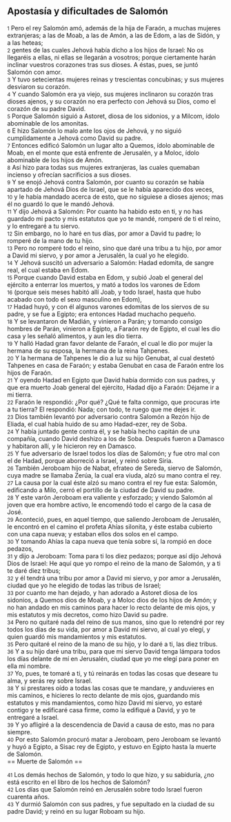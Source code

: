 == Apostasía y dificultades de Salomón ==

{{anchor|1}} <small>1</small> Pero el rey Salomón amó, además de la hija de Faraón, a muchas mujeres extranjeras; a las de Moab, a las de Amón, a las de Edom, a las de Sidón, y a las heteas;<br>
{{anchor|2}} <small>2</small> gentes de las cuales Jehová había dicho a los hijos de Israel: No os llegaréis a ellas, ni ellas se llegarán a vosotros; porque ciertamente harán inclinar vuestros corazones tras sus dioses. A éstas, pues, se juntó Salomón con amor.<br>
{{anchor|3}} <small>3</small> Y tuvo setecientas mujeres reinas y trescientas concubinas; y sus mujeres desviaron su corazón.<br>
{{anchor|4}} <small>4</small> Y cuando Salomón era ya viejo, sus mujeres inclinaron su corazón tras dioses ajenos, y su corazón no era perfecto con Jehová su Dios, como el corazón de su padre David.<br>
{{anchor|5}} <small>5</small> Porque Salomón siguió a Astoret, diosa de los sidonios, y a Milcom, ídolo abominable de los amonitas.<br>
{{anchor|6}} <small>6</small> E hizo Salomón lo malo ante los ojos de Jehová, y no siguió cumplidamente a Jehová como David su padre.<br>
{{anchor|7}} <small>7</small> Entonces edificó Salomón un lugar alto a Quemos, ídolo abominable de Moab, en el monte que está enfrente de Jerusalén, y a Moloc, ídolo abominable de los hijos de Amón.<br>
{{anchor|8}} <small>8</small> Así hizo para todas sus mujeres extranjeras, las cuales quemaban incienso y ofrecían sacrificios a sus dioses.<br>
{{anchor|9}} <small>9</small> Y se enojó Jehová contra Salomón, por cuanto su corazón se había apartado de Jehová Dios de Israel, que se le había aparecido dos veces,<br>
{{anchor|10}} <small>10</small> y le había mandado acerca de esto, que no siguiese a dioses ajenos; mas él no guardó lo que le mandó Jehová.<br>
{{anchor|11}} <small>11</small> Y dijo Jehová a Salomón: Por cuanto ha habido esto en ti, y no has guardado mi pacto y mis estatutos que yo te mandé, romperé de ti el reino, y lo entregaré a tu siervo.<br>
{{anchor|12}} <small>12</small> Sin embargo, no lo haré en tus días, por amor a David tu padre; lo romperé de la mano de tu hijo.<br>
{{anchor|13}} <small>13</small> Pero no romperé todo el reino, sino que daré una tribu a tu hijo, por amor a David mi siervo, y por amor a Jerusalén, la cual yo he elegido.<br>
{{anchor|14}} <small>14</small> Y Jehová suscitó un adversario a Salomón: Hadad edomita, de sangre real, el cual estaba en Edom.<br>
{{anchor|15}} <small>15</small> Porque cuando David estaba en Edom, y subió Joab el general del ejército a enterrar los muertos, y mató a todos los varones de Edom<br>
{{anchor|16}} <small>16</small> (porque seis meses habitó allí Joab, y todo Israel, hasta que hubo acabado con todo el sexo masculino en Edom),<br>
{{anchor|17}} <small>17</small> Hadad huyó, y con él algunos varones edomitas de los siervos de su padre, y se fue a Egipto; era entonces Hadad muchacho pequeño.<br>
{{anchor|18}} <small>18</small> Y se levantaron de Madián, y vinieron a Parán; y tomando consigo hombres de Parán, vinieron a Egipto, a Faraón rey de Egipto, el cual les dio casa y les señaló alimentos, y aun les dio tierra.<br>
{{anchor|19}} <small>19</small> Y halló Hadad gran favor delante de Faraón, el cual le dio por mujer la hermana de su esposa, la hermana de la reina Tahpenes.<br>
{{anchor|20}} <small>20</small> Y la hermana de Tahpenes le dio a luz su hijo Genubat, al cual destetó Tahpenes en casa de Faraón; y estaba Genubat en casa de Faraón entre los hijos de Faraón.<br>
{{anchor|21}} <small>21</small> Y oyendo Hadad en Egipto que David había dormido con sus padres, y que era muerto Joab general del ejército, Hadad dijo a Faraón: Déjame ir a mi tierra.<br>
{{anchor|22}} <small>22</small> Faraón le respondió: ¿Por qué? ¿Qué te falta conmigo, que procuras irte a tu tierra? El respondió: Nada; con todo, te ruego que me dejes ir.<br>
{{anchor|23}} <small>23</small> Dios también levantó por adversario contra Salomón a Rezón hijo de Eliada, el cual había huido de su amo Hadad-ezer, rey de Soba.<br>
{{anchor|24}} <small>24</small> Y había juntado gente contra él, y se había hecho capitán de una compañía, cuando David deshizo a los de Soba. Después fueron a Damasco y habitaron allí, y le hicieron rey en Damasco.<br>
{{anchor|25}} <small>25</small> Y fue adversario de Israel todos los días de Salomón; y fue otro mal con el de Hadad, porque aborreció a Israel, y reinó sobre Siria.<br>
{{anchor|26}} <small>26</small> También Jeroboam hijo de Nabat, efrateo de Sereda, siervo de Salomón, cuya madre se llamaba Zerúa, la cual era viuda, alzó su mano contra el rey.<br>
{{anchor|27}} <small>27</small> La causa por la cual éste alzó su mano contra el rey fue esta: Salomón, edificando a Milo, cerró el portillo de la ciudad de David su padre.<br>
{{anchor|28}} <small>28</small> Y este varón Jeroboam era valiente y esforzado; y viendo Salomón al joven que era hombre activo, le encomendó todo el cargo de la casa de José.<br>
{{anchor|29}} <small>29</small> Aconteció, pues, en aquel tiempo, que saliendo Jeroboam de Jerusalén, le encontró en el camino el profeta Ahías silonita, y éste estaba cubierto con una capa nueva; y estaban ellos dos solos en el campo.<br>
{{anchor|30}} <small>30</small> Y tomando Ahías la capa nueva que tenía sobre sí, la rompió en doce pedazos,<br>
{{anchor|31}} <small>31</small> y dijo a Jeroboam: Toma para ti los diez pedazos; porque así dijo Jehová Dios de Israel: He aquí que yo rompo el reino de la mano de Salomón, y a ti te daré diez tribus;<br>
{{anchor|32}} <small>32</small> y él tendrá una tribu por amor a David mi siervo, y por amor a Jerusalén, ciudad que yo he elegido de todas las tribus de Israel;<br>
{{anchor|33}} <small>33</small> por cuanto me han dejado, y han adorado a Astoret diosa de los sidonios, a Quemos dios de Moab, y a Moloc dios de los hijos de Amón; y no han andado en mis caminos para hacer lo recto delante de mis ojos, y mis estatutos y mis decretos, como hizo David su padre.<br>
{{anchor|34}} <small>34</small> Pero no quitaré nada del reino de sus manos, sino que lo retendré por rey todos los días de su vida, por amor a David mi siervo, al cual yo elegí, y quien guardó mis mandamientos y mis estatutos.<br>
{{anchor|35}} <small>35</small> Pero quitaré el reino de la mano de su hijo, y lo daré a ti, las diez tribus.<br>
{{anchor|36}} <small>36</small> Y a su hijo daré una tribu, para que mi siervo David tenga lámpara todos los días delante de mí en Jerusalén, ciudad que yo me elegí para poner en ella mi nombre.<br>
{{anchor|37}} <small>37</small> Yo, pues, te tomaré a ti, y tú reinarás en todas las cosas que deseare tu alma, y serás rey sobre Israel.<br>
{{anchor|38}} <small>38</small> Y si prestares oído a todas las cosas que te mandare, y anduvieres en mis caminos, e hicieres lo recto delante de mis ojos, guardando mis estatutos y mis mandamientos, como hizo David mi siervo, yo estaré contigo y te edificaré casa firme, como la edifiqué a David, y yo te entregaré a Israel.<br>
{{anchor|39}} <small>39</small> Y yo afligiré a la descendencia de David a causa de esto, mas no para siempre.<br>
{{anchor|40}} <small>40</small> Por esto Salomón procuró matar a Jeroboam, pero Jeroboam se levantó y huyó a Egipto, a Sisac rey de Egipto, y estuvo en Egipto hasta la muerte de Salomón.<br>
== Muerte de Salomón ==

{{anchor|41}} <small>41</small> Los demás hechos de Salomón, y todo lo que hizo, y su sabiduría, ¿no está escrito en el libro de los hechos de Salomón?<br>
{{anchor|42}} <small>42</small> Los días que Salomón reinó en Jerusalén sobre todo Israel fueron cuarenta años.<br>
{{anchor|43}} <small>43</small> Y durmió Salomón con sus padres, y fue sepultado en la ciudad de su padre David; y reinó en su lugar Roboam su hijo.<br>
